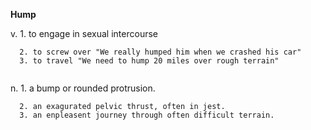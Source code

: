 
'''Hump'''

v. 1. to engage in sexual intercourse
   2. to screw over "We really humped him when we crashed his car"
   3. to travel "We need to hump 20 miles over rough terrain"
   
n. 1. a bump or rounded protrusion.
   2. an exagurated pelvic thrust, often in jest.
   3. an enpleasent journey through often difficult terrain.